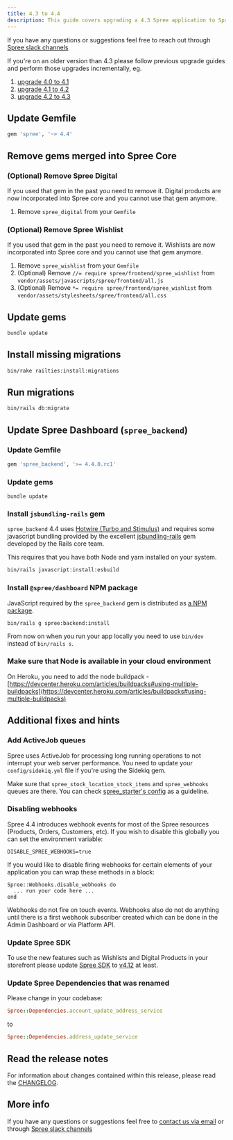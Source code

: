 ```yaml
---
title: 4.3 to 4.4
description: This guide covers upgrading a 4.3 Spree application to Spree 4.4.
---
```


If you have any questions or suggestions feel free to reach out through [Spree slack channels](http://slack.spreecommerce.org/)

<Note>
If you're on an older version than 4.3 please follow previous upgrade guides and perform those upgrades incrementally, eg.

1. [upgrade 4.0 to 4.1](four-dot-oh-to-4.1)
2. [upgrade 4.1 to 4.2](4.1-to-4.2)
3. [upgrade 4.2 to 4.3](4.2-to-4.3)
</Note>

## Update Gemfile

```ruby
gem 'spree', '~> 4.4'
```

## Remove gems merged into Spree Core

### (Optional) Remove Spree Digital

If you used that gem in the past you need to remove it. Digital products are now incorporated into Spree core and you cannot use that gem anymore.

1. Remove `spree_digital` from your `Gemfile`

### (Optional) Remove Spree Wishlist

If you used that gem in the past you need to remove it. Wishlists are now incorporated into Spree core and you cannot use that gem anymore.

1. Remove `spree_wishlist` from your `Gemfile`
2. (Optional) Remove `//= require spree/frontend/spree_wishlist` from `vendor/assets/javascripts/spree/frontend/all.js`
3. (Optional) Remove `*= require spree/frontend/spree_wishlist` from `vendor/assets/stylesheets/spree/frontend/all.css`

## Update gems

```bash
bundle update
```

## Install missing migrations

```bash
bin/rake railties:install:migrations
```

## Run migrations

```bash
bin/rails db:migrate
```

## Update Spree Dashboard (`spree_backend`)

### Update Gemfile

```ruby
gem 'spree_backend', '>= 4.4.0.rc1'
```

### Update gems

```shell
bundle update
```

### Install `jsbundling-rails` gem

`spree_backend` 4.4 uses [Hotwire (Turbo and Stimulus)](https://hotwired.dev/) and requires some javascript bundling provided by the excellent [jsbundling-rails](https://github.com/rails/jsbundling-rails) gem developed by the Rails core team.

This requires that you have both Node and yarn installed on your system.

```bash
bin/rails javascript:install:esbuild
```

### Install `@spree/dashboard` NPM package

JavaScript required by the `spree_backend` gem is distributed as [a NPM package](https://www.npmjs.com/package/@spree/dashboard).

```
bin/rails g spree:backend:install
```

From now on when you run your app locally you need to use `bin/dev` instead of `bin/rails s`.

### Make sure that Node is available in your cloud environment

On Heroku, you need to add the node buildpack - [https://devcenter.heroku.com/articles/buildpacks#using-multiple-buildpacks](https://devcenter.heroku.com/articles/buildpacks#using-multiple-buildpacks)

## Additional fixes and hints

### Add ActiveJob queues

Spree uses ActiveJob for processing long running operations to not interrupt your web server performance. You need to update your `config/sidekiq.yml` file if you're using the Sidekiq gem.

Make sure that `spree_stock_location_stock_items` and `spree_webhooks` queues are there. You can check [spree\_starter's config](https://github.com/spree/spree\_starter/blob/main/config/sidekiq.yml) as a guideline.

### Disabling webhooks

Spree 4.4 introduces webhook events for most of the Spree resources (Products, Orders, Customers, etc). If you wish to disable this globally you can set the environment variable:

```
DISABLE_SPREE_WEBHOOKS=true
```

If you would like to disable firing webhooks for certain elements of your application you can wrap these methods in a block:

```
Spree::Webhooks.disable_webhooks do
  ... run your code here ...
end
```

Webhooks do not fire on touch events. Webhooks also do not do anything until there is a first webhook subscriber created which can be done in the Admin Dashboard or via Platform API.

### Update Spree SDK

To use the new features such as Wishlists and Digital Products in your storefront please update [Spree SDK](https://github.com/spree/spree-storefront-api-v2-js-sdk) to [v4.12](https://github.com/spree/spree-storefront-api-v2-js-sdk/releases/tag/v4.12.0) at least.

### Update Spree Dependencies that was renamed

Please change in your codebase:

```ruby
Spree::Dependencies.account_update_address_service
```

to

```ruby
Spree::Dependencies.address_update_service
```

## Read the release notes

For information about changes contained within this release, please read the [CHANGELOG](https://github.com/spree/spree/blob/master/CHANGELOG).

## More info

If you have any questions or suggestions feel free to [contact us via email](https://spreecommerce.org/contact) or through [Spree slack channels](http://slack.spreecommerce.org/)
